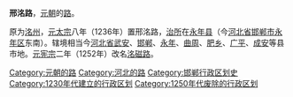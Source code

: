 '''邢洺路'''，[[元朝|元朝]]的[[路_(行政区划)|路]]。

原为[[洺州|洺州]]，[[元太宗|元太宗]]八年（1236年）置邢洺路，[[治所|治所]]在[[永年县_(隋朝)|永年县]]（今[[河北省|河北省]][[邯郸市|邯郸市]][[永年区|永年区]]东南）。辖境相当今[[河北省|河北省]][[武安市|武安]]、[[邯郸县|邯郸]]、[[永年区|永年]]、[[曲周县|曲周]]、[[肥乡县|肥乡]]、[[广平县|广平]]、[[成安县|成安]]等县市地。[[元宪宗|元宪宗]]二年（1252年）改名[[洺磁路|洺磁路]]。

{{元朝行政区划小作品}}
[[Category:元朝的路|Category:元朝的路]]
[[Category:河北的路|Category:河北的路]]
[[Category:邯郸行政区划史|Category:邯郸行政区划史]]
[[Category:1230年代建立的行政区划|Category:1230年代建立的行政区划]]
[[Category:1250年代废除的行政区划|Category:1250年代废除的行政区划]]